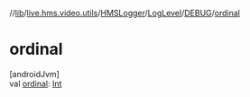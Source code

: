 //[lib](../../../../../index)/[live.hms.video.utils](../../../index)/[HMSLogger](../../index)/[LogLevel](../index)/[DEBUG](index)/[ordinal](ordinal)

# ordinal

[androidJvm]\
val [ordinal](ordinal): [Int](https://kotlinlang.org/api/latest/jvm/stdlib/kotlin/-int/index.html)
